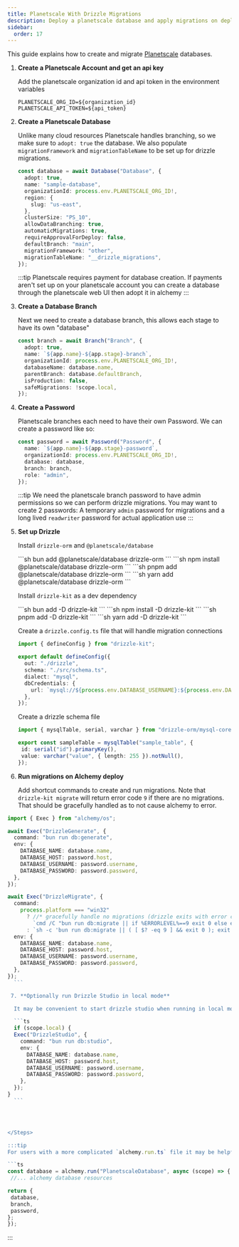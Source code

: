 ```yaml
---
title: Planetscale With Drizzle Migrations
description: Deploy a planetscale database and apply migrations on deploy
sidebar:
  order: 17
---
```



This guide explains how to create and migrate [Planetscale](https://planetscale.com/) databases.

<Steps>

1. **Create a Planetscale Account and get an api key**

    Add the planetscale organization id and api token in the environment variables

    ```env
    PLANETSCALE_ORG_ID=${organization_id}
    PLANETSCALE_API_TOKEN=${api_token}
    ```

2. **Create a Planetscale Database**

   Unlike many cloud resources Planetscale handles branching, so we make sure to `adopt: true` the database.
   We also populate `migrationFramework` and `migrationTableName` to be set up for drizzle migrations.

   
   ```ts
   const database = await Database("Database", {
     adopt: true,
     name: "sample-database",
     organizationId: process.env.PLANETSCALE_ORG_ID!,
     region: {
       slug: "us-east",
     },
     clusterSize: "PS_10",
     allowDataBranching: true,
     automaticMigrations: true,
     requireApprovalForDeploy: false,
     defaultBranch: "main",
     migrationFramework: "other",
     migrationTableName: "__drizzle_migrations",
   });
   ```
   
   :::tip
   Planetscale requires payment for database creation. If payments aren't set up on your planetscale account you can create a database through the planetscale web UI then adopt it in alchemy
   :::

3. **Create a Database Branch**

   Next we need to create a database branch, this allows each stage to have its own "database"

   ```ts
   const branch = await Branch("Branch", {
     adopt: true,
     name: `${app.name}-${app.stage}-branch`,
     organizationId: process.env.PLANETSCALE_ORG_ID!,
     databaseName: database.name,
     parentBranch: database.defaultBranch,
     isProduction: false,
     safeMigrations: !scope.local,
   });
   ```
4. **Create a Password**

   Planetscale branches each need to have their own Password. We can create a password like so:

   ```ts
   const password = await Password("Password", {
     name: `${app.name}-${app.stage}-password`,
     organizationId: process.env.PLANETSCALE_ORG_ID!,
     database: database,
     branch: branch,
     role: "admin",
   });

   ```

   :::tip
   We need the planetscale branch password to have admin permissions so we can perform drizzle migrations.
   You may want to create 2 passwords: A temporary `admin` password for migrations and a long lived `readwriter` password for actual application use
   :::

5. **Set up Drizzle**

   Install `drizzle-orm` and `@planetscale/database`

   <Tabs syncKey="pkgManager">
     <TabItem label="bun">
       ```sh
       bun add @planetscale/database drizzle-orm
       ```
     </TabItem>
     <TabItem label="npm">
       ```sh
       npm install @planetscale/database drizzle-orm
       ```
     </TabItem>
     <TabItem label="pnpm">
       ```sh
       pnpm add @planetscale/database drizzle-orm
       ```
     </TabItem>
     <TabItem label="yarn">
       ```sh
       yarn add @planetscale/database drizzle-orm
       ```
     </TabItem>
   </Tabs>

   Install `drizzle-kit` as a dev dependency

   <Tabs syncKey="pkgManager">
     <TabItem label="bun">
       ```sh
       bun add -D drizzle-kit
       ```
     </TabItem>
     <TabItem label="npm">
       ```sh
       npm install -D drizzle-kit
       ```
     </TabItem>
     <TabItem label="pnpm">
       ```sh
       pnpm add -D drizzle-kit
       ```
     </TabItem>
     <TabItem label="yarn">
       ```sh
       yarn add -D drizzle-kit
       ```
     </TabItem>
   </Tabs>

   Create a `drizzle.config.ts` file that will handle migration connections

   ```ts
   import { defineConfig } from "drizzle-kit";

   export default defineConfig({
     out: "./drizzle",
     schema: "./src/schema.ts",
     dialect: "mysql",
     dbCredentials: {
       url: `mysql://${process.env.DATABASE_USERNAME}:${process.env.DATABASE_PASSWORD}@${process.env.DATABASE_HOST}/${process.env.DATABASE_NAME}?ssl={"rejectUnauthorized":true}`,
     },
   }); 
   ```

   Create a drizzle schema file
   
	 ```ts
   import { mysqlTable, serial, varchar } from "drizzle-orm/mysql-core";

   export const sampleTable = mysqlTable("sample_table", {
      id: serial("id").primaryKey(),
      value: varchar("value", { length: 255 }).notNull(),
   });
   ```

  6. **Run migrations on Alchemy deploy**

	 Add shortcut commands to create and run migrations. Note that `drizzle-kit migrate` will return error code `9` if there are no migrations. That should be gracefully handled as to not cause alchemy to error.

   ```ts
   import { Exec } from "alchemy/os";
 
   await Exec("DrizzleGenerate", {
     command: "bun run db:generate",
     env: {
       DATABASE_NAME: database.name,
       DATABASE_HOST: password.host,
       DATABASE_USERNAME: password.username,
       DATABASE_PASSWORD: password.password,
     },
   });
 
   await Exec("DrizzleMigrate", {
     command:
       process.platform === "win32"
         ? //* gracefully handle no migrations (drizzle exits with error code 9)
           `cmd /C "bun run db:migrate || if %ERRORLEVEL%==9 exit 0 else exit %ERRORLEVEL%"`
         : `sh -c 'bun run db:migrate || ( [ $? -eq 9 ] && exit 0 ); exit $?'`,
     env: {
       DATABASE_NAME: database.name,
       DATABASE_HOST: password.host,
       DATABASE_USERNAME: password.username,
       DATABASE_PASSWORD: password.password,
     },
   });
	 ```

	7. **Optionally run Drizzle Studio in local mode**

	 It may be convenient to start drizzle studio when running in local mode

	 ```ts
	 if (scope.local) {
     Exec("DrizzleStudio", {
       command: "bun run db:studio",
       env: {
         DATABASE_NAME: database.name,
         DATABASE_HOST: password.host,
         DATABASE_USERNAME: password.username,
         DATABASE_PASSWORD: password.password,
       },
     });
   }
	 ```




</Steps>

:::tip
For users with a more complicated `alchemy.run.ts` file it may be helpful to wrap all database related resources in their own scope.

```ts
const database = alchemy.run("PlanetscaleDatabase", async (scope) => {
	//... alchemy database resources

  return {
    database,
    branch,
    password,
  };
});
```
:::